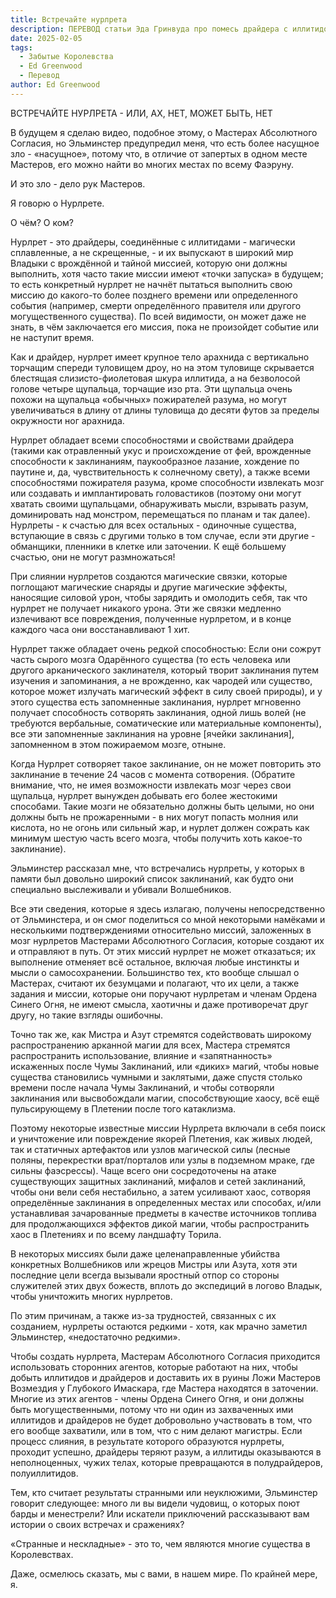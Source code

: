 ```yaml
---
title: Встречайте нурлрета
description: ПЕРЕВОД статьи Эда Гринвуда про помесь драйдера с иллитидом в Забытых Королевствах - нурлрета, который обладает способностями как драйдера так и иллитида, и помимо этого имеет ряд уникальных способностей - вроде иммунитета к силовому урону и возможности изучать заклинания поедая мозги арканических заклинателей.
date: 2025-02-05
tags:
  - Забытые Королевства
  - Ed Greenwood
  - Перевод
author: Ed Greenwood
---
```


ВСТРЕЧАЙТЕ НУРЛРЕТА - ИЛИ, АХ, НЕТ, МОЖЕТ БЫТЬ, НЕТ

В будущем я сделаю видео, подобное этому, о Мастерах Абсолютного Согласия, но Эльминстер предупредил меня, что есть более насущное зло - «насущное», потому что, в отличие от запертых в одном месте Мастеров, его можно найти во многих местах по всему Фаэруну.

И это зло - дело рук Мастеров.

Я говорю о Нурлрете.

О чём? О ком?

Нурлрет - это драйдеры, соединённые с иллитидами - магически сплавленные, а не скрещенные, - и их выпускают в широкий мир Владыки с врождённой и тайной миссией, которую они должны выполнить, хотя часто такие миссии имеют «точки запуска» в будущем; то есть конкретный нурлрет не начнёт пытаться выполнить свою миссию до какого-то более позднего времени или определенного события (например, смерти определённого правителя или другого могущественного существа). По всей видимости, он может даже не знать, в чём заключается его миссия, пока не произойдет событие или не наступит время.

Как и драйдер, нурлрет имеет крупное тело арахнида с вертикально торчащим спереди туловищем дроу, но на этом туловище скрывается блестящая слизисто-фиолетовая шкура иллитида, а на безволосой голове четыре щупальца, торчащие изо рта. Эти щупальца очень похожи на щупальца «обычных» пожирателей разума, но могут увеличиваться в длину от длины туловища до десяти футов за пределы окружности ног арахнида.

Нурлрет обладает всеми способностями и свойствами драйдера (такими как отравленный укус и происхождение от фей, врожденные способности к заклинаниям, паукообразное лазание, хождение по паутине и, да, чувствительность к солнечному свету), а также всеми способностями пожирателя разума, кроме способности извлекать мозг или создавать и имплантировать головастиков (поэтому они могут хватать своими щупальцами, обнаруживать мысли, взрывать разум, доминировать над монстром, перемещаться по планам и так далее). Нурлреты - к счастью для всех остальных - одиночные существа, вступающие в связь с другими только в том случае, если эти другие - обманщики, пленники в клетке или заточении. К ещё большему счастью, они не могут размножаться!

При слиянии нурлретов создаются магические связки, которые поглощают магические снаряды и другие магические эффекты, наносящие силовой урон, чтобы зарядить и омолодить себя, так что нурлрет не получает никакого урона. Эти же связки медленно излечивают все повреждения, полученные нурлретом, и в конце каждого часа они восстанавливают 1 хит.

Нурлрет также обладает очень редкой способностью: Если они сожрут часть сырого мозга Одарённого существа (то есть человека или другого арканического заклинателя, который творит заклинания путем изучения и запоминания, а не врожденно, как чародей или существо, которое может излучать магический эффект в силу своей природы), и у этого существа есть запомненные заклинания, нурлрет мгновенно получает способность сотворять заклинания, одной лишь волей (не требуются вербальные, соматические или материальные компоненты), все эти запомненные заклинания на уровне [ячейки заклинания], запомненном в этом пожираемом мозге, отныне.

Когда Нурлрет сотворяет такое заклинание, он не может повторить это заклинание в течение 24 часов с момента сотворения. (Обратите внимание, что, не имея возможности извлекать мозг через свои щупальца, нурлрет вынужден добывать его более жестокими способами. Такие мозги не обязательно должны быть целыми, но они должны быть не прожаренными - в них могут попасть молния или кислота, но не огонь или сильный жар, и нурлет должен сожрать как минимум шестую часть всего мозга, чтобы получить хоть какое-то заклинание).

Эльминстер рассказал мне, что встречались нурлреты, у которых в памяти был довольно широкий список заклинаний, как будто они специально выслеживали и убивали Волшебников.

Все эти сведения, которые я здесь излагаю, получены непосредственно от Эльминстера, и он смог поделиться со мной некоторыми намёками и несколькими подтверждениями относительно миссий, заложенных в мозг нурлретов Мастерами Абсолютного Согласия, которые создают их и отправляют в путь. От этих миссий нурлрет не может отказаться; их выполнение отменяет всё остальное, включая любые инстинкты и мысли о самосохранении. Большинство тех, кто вообще слышал о Мастерах, считают их безумцами и полагают, что их цели, а также задания и миссии, которые они поручают нурлретам и членам Ордена Синего Огня, не имеют смысла, хаотичны и даже противоречат друг другу, но такие взгляды ошибочны.

Точно так же, как Мистра и Азут стремятся содействовать широкому распространению арканной магии для всех, Мастера стремятся распространить использование, влияние и «запятнанность» искаженных после Чумы Заклинаний, или «диких» магий, чтобы новые существа становились чумными и заклятыми, даже спустя столько времени после начала Чумы Заклинаний, и чтобы сотворяли заклинания или высвобождали магии, способствующие хаосу, всё ещё пульсирующему в Плетении после того катаклизма.

Поэтому некоторые известные миссии Нурлрета включали в себя поиск и уничтожение или повреждение якорей Плетения, как живых людей, так и статичных артефактов или узлов магической силы (лесные поляны, перекрестки врат/порталов или узлы в подземном мраке, где сильны фаэсрессы). Чаще всего они сосредоточены на атаке существующих защитных заклинаний, мифалов и сетей заклинаний, чтобы они вели себя нестабильно, а затем усиливают хаос, сотворяя определённые заклинания в определенных местах или способах, и/или устанавливая зачарованные предметы в качестве источников топлива для продолжающихся эффектов дикой магии, чтобы распространить хаос в Плетениях и по всему ландшафту Торила.

В некоторых миссиях были даже целенаправленные убийства конкретных Волшебников или жрецов Мистры или Азута, хотя эти последние цели всегда вызывали яростный отпор со стороны служителей этих двух божеств, вплоть до экспедиций в логово Владык, чтобы уничтожить многих нурлретов.

По этим причинам, а также из-за трудностей, связанных с их созданием, нурлреты остаются редкими - хотя, как мрачно заметил Эльминстер, «недостаточно редкими».

Чтобы создать нурлрета, Мастерам Абсолютного Согласия приходится использовать сторонних агентов, которые работают на них, чтобы добыть иллитидов и драйдеров и доставить их в руины Ложи Мастеров Возмездия у Глубокого Имаскара, где Мастера находятся в заточении. Многие из этих агентов - члены Ордена Синего Огня, и они должны быть могущественными, потому что ни один из захваченных ими иллитидов и драйдеров не будет добровольно участвовать в том, что его вообще захватили, или в том, что с ним делают магистры. Если процесс слияния, в результате которого образуются нурлреты, проходит успешно, драйдеры теряют разум, а иллитиды оказываются в неполноценных, чужих телах, которые превращаются в полудрайдеров, полуиллитидов.

Тем, кто считает результаты странными или неуклюжими, Эльминстер говорит следующее: много ли вы видели чудовищ, о которых поют барды и менестрели? Или искатели приключений рассказывают вам истории о своих встречах и сражениях?

«Странные и нескладные» - это то, чем являются многие существа в Королевствах.

Даже, осмелюсь сказать, мы с вами, в нашем мире. По крайней мере, я.